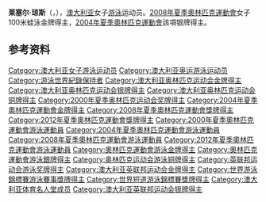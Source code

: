 {{MedalTableTop|2008_Australian_Olympic_team_Leisel_Jones_-_Sarah_Ewart.jpg|250px}}
{{MedalCompetition|[[奧林匹克運動會|奧林匹克運動會]]}}
{{MedalGold | [[2004年夏季奧林匹克運動會|2004年雅典]]<ref>{{cite web |url=http://sportsillustrated.cnn.com/olympics/2004/schedules/117BySport.html |title=2004 Olympic Games swimming results |accessdate=2007-07-22 |archive-date=2006-05-09 |archive-url=https://web.archive.org/web/20060509051921/http://sportsillustrated.cnn.com/olympics/2004/schedules/117BySport.html |dead-url=no }}</ref> | [[2004年夏季奧林匹克運動會游泳比賽|4×100米混合泳接力]]}}
{{MedalGold|[[2008年夏季奧林匹克運動會|2008年北京]]|[[2008年夏季奧林匹克運動會游泳比賽|100米蛙泳]]}}
{{MedalGold|[[2008年夏季奧林匹克運動會|2008年北京]]|[[2008年夏季奧林匹克運動會游泳比賽|4×100米混合泳接力]]}}
{{MedalSilver | [[2000年夏季奧林匹克運動會|2000年悉尼]]<ref>{{cite web |url=http://espn.go.com/oly/summer00/swimming/index.html |title=ESPN Sydney Swimming |accessdate=2007-07-22 |archive-date=2007-08-21 |archive-url=https://web.archive.org/web/20070821022752/http://www.espn.go.com/oly/summer00/swimming/index.html |dead-url=no }}</ref> | [[2000年夏季奧林匹克運動會游泳比賽|100米蛙泳]]}}
{{MedalSilver | 2000年悉尼 | [[2000年夏季奧林匹克運動會游泳比賽|4×100米混合泳接力]]}}
{{MedalSilver | 2004年雅典 | [[2004年夏季奧林匹克運動會游泳比賽|200米蛙泳]]}}
{{MedalSilver | 2008年北京 | [[2008年夏季奧林匹克運動會游泳比賽|200米蛙泳]]}}
{{MedalSilver | [[2012年夏季奧林匹克運動會|2012年倫敦]] | [[2012年夏季奧林匹克運動會游泳比賽|4×100米混合泳接力]]}}
{{MedalBronze | 2004年雅典 | [[2004年夏季奧林匹克運動會游泳比賽|100米蛙泳]]}}
{{MedalBottom}}
'''莱塞尔·琼斯'''（{{lang-en|'''Leisel Jones'''}}，{{bd|1985年|8月30日}}），[[澳大利亚|澳大利亚]]女子[[游泳|游泳]]运动员。[[2008年夏季奧林匹克運動會|2008年夏季奧林匹克運動會]]女子100米蛙泳金牌得主，[[2004年夏季奧林匹克運動會|2004年夏季奧林匹克運動會]]該項银牌得主。 

== 参考资料 ==
{{reflist}}

{{奥林匹克运动会游泳比赛女子100米蛙泳冠军}}
{{奥林匹克运动会游泳比赛女子4×100米混合泳接力冠军}}

{{Authority control}}
{{DEFAULTSORT:Jones, Leisel}}
[[Category:澳大利亚女子游泳运动员|Category:澳大利亚女子游泳运动员]]
[[Category:澳大利亚奥运游泳运动员|Category:澳大利亚奥运游泳运动员]]
[[Category:游泳世界紀錄保持者|Category:游泳世界紀錄保持者]]
[[Category:澳大利亚奥林匹克运动会金牌得主|Category:澳大利亚奥林匹克运动会金牌得主]]
[[Category:澳大利亚奥林匹克运动会银牌得主|Category:澳大利亚奥林匹克运动会银牌得主]]
[[Category:澳大利亚奥林匹克运动会铜牌得主|Category:澳大利亚奥林匹克运动会铜牌得主]]
[[Category:2000年夏季奥林匹克运动会奖牌得主|Category:2000年夏季奥林匹克运动会奖牌得主]]
[[Category:2004年夏季奧林匹克運動會金牌得主|Category:2004年夏季奧林匹克運動會金牌得主]]
[[Category:2008年夏季奧林匹克運動會獎牌得主|Category:2008年夏季奧林匹克運動會獎牌得主]]
[[Category:2012年夏季奧林匹克運動會獎牌得主|Category:2012年夏季奧林匹克運動會獎牌得主]]
[[Category:2000年夏季奧林匹克運動會游泳運動員|Category:2000年夏季奧林匹克運動會游泳運動員]]
[[Category:2004年夏季奧林匹克運動會游泳運動員|Category:2004年夏季奧林匹克運動會游泳運動員]]
[[Category:2008年夏季奧林匹克運動會游泳運動員|Category:2008年夏季奧林匹克運動會游泳運動員]]
[[Category:2012年夏季奧林匹克運動會游泳運動員|Category:2012年夏季奧林匹克運動會游泳運動員]]
[[Category:奧林匹克運動會游泳金牌得主|Category:奧林匹克運動會游泳金牌得主]]
[[Category:奧林匹克運動會游泳銀牌得主|Category:奧林匹克運動會游泳銀牌得主]]
[[Category:奥林匹克运动会游泳铜牌得主|Category:奥林匹克运动会游泳铜牌得主]]
[[Category:英联邦运动会游泳奖牌得主|Category:英联邦运动会游泳奖牌得主]]
[[Category:澳大利亚英联邦运动会金牌得主|Category:澳大利亚英联邦运动会金牌得主]]
[[Category:世界游泳錦標賽游泳賽事獎牌得主|Category:世界游泳錦標賽游泳賽事獎牌得主]]
[[Category:世界短道游泳錦標賽獎牌得主|Category:世界短道游泳錦標賽獎牌得主]]
[[Category:澳大利亚体育名人堂成员|Category:澳大利亚体育名人堂成员]]
[[Category:澳大利亚英联邦运动会银牌得主|Category:澳大利亚英联邦运动会银牌得主]]
